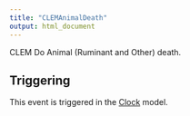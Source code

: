 ```yaml
---
title: "CLEMAnimalDeath"
output: html_document
---
```



CLEM Do Animal (Ruminant and Other) death.

## Triggering

This event is triggered in the [Clock](/docs/Models/Clock.qmd) model.
